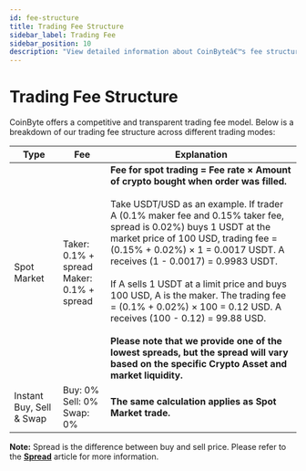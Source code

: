 ```yaml
---
id: fee-structure
title: Trading Fee Structure
sidebar_label: Trading Fee
sidebar_position: 10
description: "View detailed information about CoinByteâ€™s fee structure for Spot Market, Instant Buy, Sell."
---
```



# **Trading Fee Structure**

CoinByte offers a competitive and transparent trading fee model. Below is a breakdown of our trading fee structure across different trading modes:

<div style={{ overflowX: 'auto', marginTop: '2rem', marginBottom: '2rem' }}>
  <table style={{ borderCollapse: 'collapse', width: '100%', fontSize: '0.95rem' }}>
    <thead>
      <tr style={{ backgroundColor: '#01c19a', color: '#fff', fontWeight: 'bold', textAlign: 'center' }}>
        <th style={{ padding: '12px 10px', whiteSpace: 'nowrap' }}>Type</th>
        <th style={{ padding: '12px 10px', whiteSpace: 'nowrap' }}>Fee</th>
        <th style={{ padding: '12px 10px', textAlign: 'left' }}>Explanation</th>
      </tr>
    </thead>
    <tbody>
      <tr style={{ backgroundColor: '#fff' }}>
        <td style={{ padding: '12px 10px', border: '1px solid #ddd', verticalAlign: 'medium', whiteSpace: 'nowrap' }}>
          Spot Market
        </td>
        <td style={{ padding: '12px 10px', border: '1px solid #ddd', verticalAlign: 'medium', whiteSpace: 'nowrap' }}>
          Taker: 0.1% + spread  
          <br/>
          Maker: 0.1% + spread
        </td>
        <td style={{ padding: '12px 10px', border: '1px solid #ddd', fontSize: '0.92rem' }}>
          <strong>Fee for spot trading = Fee rate × Amount of crypto bought when order was filled.</strong>
          <br/><br/>
          Take USDT/USD as an example. If trader A (0.1% maker fee and 0.15% taker fee, spread is 0.02%) buys 1 USDT at the market price of 100 USD, trading fee = (0.15% + 0.02%) × 1 = 0.0017 USDT. A receives (1 - 0.0017) = 0.9983 USDT.
          <br/><br/>
          If A sells 1 USDT at a limit price and buys 100 USD, A is the maker. The trading fee = (0.1% + 0.02%) × 100 = 0.12 USD. A receives (100 - 0.12) = 99.88 USD.
          <br/><br/>
          <strong>Please note that we provide one of the lowest spreads, but the spread will vary based on the specific Crypto Asset and market liquidity.</strong>
        </td>
      </tr>
      <tr style={{ backgroundColor: '#f6fafa' }}>
        <td style={{ padding: '12px 10px', border: '1px solid #ddd', verticalAlign: 'medium', whiteSpace: 'nowrap' }}>
          Instant Buy, Sell & Swap
        </td>
        <td style={{ padding: '12px 10px', border: '1px solid #ddd', verticalAlign: 'medium', whiteSpace: 'nowrap' }}>
          Buy: 0%  
          <br/>
          Sell: 0%  
          <br/>
          Swap: 0%
        </td>
        <td style={{ padding: '12px 10px', border: '1px solid #ddd', fontSize: '0.95rem' }}>
          <strong>The same calculation applies as Spot Market trade.</strong>
        </td>
      </tr>
    </tbody>
  </table>
</div>

<InfoBox>
<strong>Note:</strong> Spread is the difference between buy and sell price. Please refer to the <a href="/docs/trading/FAQ/spread"><strong>Spread</strong></a> article for more information.
</InfoBox>

<RelatedArticles category="user-guide" />

